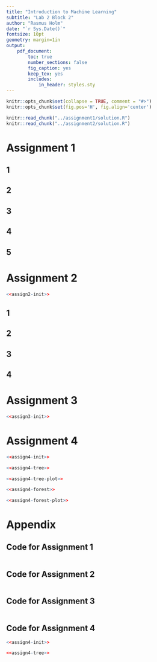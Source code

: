 ```yaml
---
title: "Introduction to Machine Learning"
subtitle: "Lab 2 Block 2"
author: "Rasmus Holm"
date: "`r Sys.Date()`"
fontsize: 10pt
geometry: margin=1in
output:
    pdf_document:
        toc: true
        number_sections: false
        fig_caption: yes
        keep_tex: yes
        includes:
            in_header: styles.sty
---
```


```r
knitr::opts_chunk$set(collapse = TRUE, comment = "#>")
knitr::opts_chunk$set(fig.pos='H', fig.align='center')

knitr::read_chunk("../assignment1/solution.R")
knitr::read_chunk("../assignment2/solution.R")
```

\newpage

# Assignment 1

## 1

## 2

## 3

## 4

## 5

\newpage

# Assignment 2
```r
<<assign2-init>>
```


## 1

## 2

## 3

## 4

# Assignment 3
```r
<<assign3-init>>
```

# Assignment 4
```r
<<assign4-init>>
```

```r
<<assign4-tree>>
```

```r
<<assign4-tree-plot>>
```

```r
<<assign4-forest>>
```

```r
<<assign4-forest-plot>>
```

\newpage

# Appendix

## Code for Assignment 1
```r
```

## Code for Assignment 2
```r
```

## Code for Assignment 3
```r
```

## Code for Assignment 4
```r
<<assign4-init>>

<<assign4-tree>>

```
